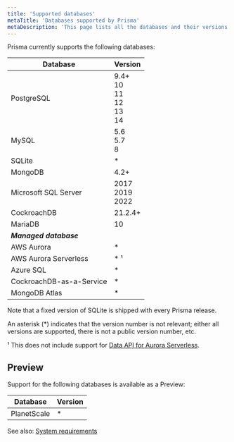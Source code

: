 ```yaml
---
title: 'Supported databases'
metaTitle: 'Databases supported by Prisma'
metaDescription: 'This page lists all the databases and their versions that are supported by Prisma.'
---
```


<TopBlock>

Prisma currently supports the following databases:

| Database                     | Version |
| ---------------------------- | ------- |
| PostgreSQL                   | 9.4+<br />10<br />11<br />12<br />13<br />14 |
| MySQL                        | 5.6<br />5.7<br />8 |
| SQLite                       | \*      |
| MongoDB                      | 4.2+    |
| Microsoft SQL Server         | 2017<br />2019<br />2022 |   
| CockroachDB                  | 21.2.4+ |
| MariaDB                      | 10      |
| _**Managed database**_      |         |
| AWS Aurora                   | \*      |
| AWS Aurora Serverless        | \* &sup1;     |
| Azure SQL                    | \*      |
| CockroachDB-as-a-Service     | \*      |
| MongoDB Atlas                | \*      |

Note that a fixed version of SQLite is shipped with every Prisma release.

An asterisk (\*) indicates that the version number is not relevant; either all versions are supported, there is not a public version number, etc.

&sup1; This does not include support for [Data API for Aurora Serverless](https://github.com/prisma/prisma/issues/1964).

</TopBlock>

## Preview

Support for the following databases is available as a Preview:

| Database    | Version |
| ----------- | ------- |
| PlanetScale | \*      |

See also: [System requirements](/reference/system-requirements)
